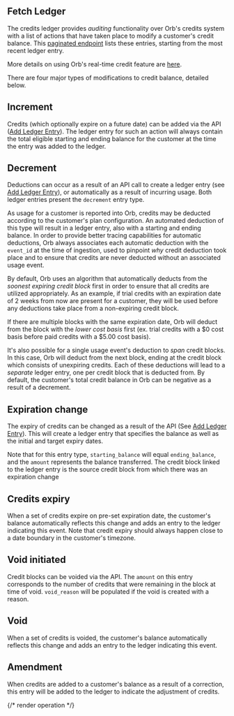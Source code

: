 ## Fetch Ledger

The credits ledger provides _auditing_ functionality over Orb's credits system with a list of actions that have
taken place to modify a customer's credit balance. This [paginated endpoint](../reference/pagination) lists these
entries, starting from the most recent ledger entry.

More details on using Orb's real-time credit feature are [here](../guides/product-catalog/prepurchase.md).

There are four major types of modifications to credit balance, detailed below.

## Increment
Credits (which optionally expire on a future date) can be added via the API
([Add Ledger Entry](create-ledger-entry)). The ledger entry for such an action will always contain the total
eligible starting and ending balance for the customer at the time the entry was added to the ledger.

## Decrement
Deductions can occur as a result of an API call to create a ledger entry (see
[Add Ledger Entry](create-ledger-entry)), or automatically as a result of incurring usage. Both ledger entries
present the `decrement` entry type.

As usage for a customer is reported into Orb, credits may be deducted according to the customer's plan
configuration. An automated deduction of this type will result in a ledger entry, also with a starting and ending
balance. In order to provide better tracing capabilities for automatic deductions, Orb always associates each
automatic deduction with the `event_id` at the time of ingestion, used to pinpoint _why_ credit deduction took
place and to ensure that credits are never deducted without an associated usage event.

By default, Orb uses an algorithm that automatically deducts from the *soonest expiring credit block* first in
order to ensure that all credits are utilized appropriately. As an example, if trial credits with an expiration date
of 2 weeks from now are present for a customer, they will be used before any deductions take place from a
non-expiring credit block.

If there are multiple blocks with the same expiration date, Orb will deduct from the block with the
*lower cost basis* first (ex. trial credits with a $0 cost basis before paid credits with a $5.00 cost basis).

It's also possible for a single usage event's deduction to _span_ credit blocks. In this case, Orb will deduct from
the next block, ending at the credit block which consists of unexpiring credits. Each of these deductions will lead
to a _separate_ ledger entry, one per credit block that is deducted from. By default, the customer's total credit
balance in Orb can be negative as a result of a decrement.

## Expiration change
The expiry of credits can be changed as a result of the API (See [Add Ledger Entry](create-ledger-entry)). This will
create a ledger entry that specifies the balance as well as the initial and target expiry dates.

Note that for this entry type, `starting_balance` will equal `ending_balance`, and the `amount` represents the
balance transferred. The credit block linked to the ledger entry is the source credit block from which there was an
expiration change

## Credits expiry
When a set of credits expire on pre-set expiration date, the customer's balance automatically reflects this change
and adds an entry to the ledger indicating this event. Note that credit expiry should always happen close to a date
boundary in the customer's timezone.

## Void initiated
Credit blocks can be voided via the API. The `amount` on this entry corresponds to the number of credits that were
remaining in the block at time of void. `void_reason` will be populated if the void is created with a reason.

## Void
When a set of credits is voided, the customer's balance automatically reflects this change and adds an entry to the
ledger indicating this event.

## Amendment
When credits are added to a customer's balance as a result of a correction, this entry will be added to the ledger
to indicate the adjustment of credits.

{/* render operation */}
